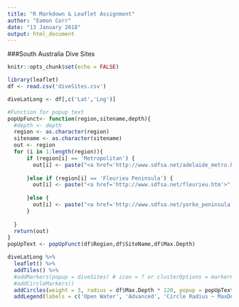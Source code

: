 ```yaml
---
title: "R Markdown & Leaflet Assignment"
author: "Eamon Corr"
date: "13 January 2018"
output: html_document
---
```

###South Australia Dive Sites

```r
knitr::opts_chunk$set(echo = FALSE)
```

```r
library(leaflet)
df <- read.csv('diveSites.csv')

diveLatLong <- df[,c('Lat','Lng')]

#Function for popup text
popUpFunct<- function(region,sitename,depth){
  #depth <- depth
  region <- as.character(region)
  sitename <- as.character(sitename)
  out <- region
  for (i in 1:length(region)){
      if (region[i] == 'Metropolitan') {
        out[i] <- paste("<a href='http://www.sdfsa.net/adelaide_metro.htm'>",sitename[i],":","MaxDepth",depth[i], "</a>")
        
      }else if (region[i] == 'Fleurieu Peninsula') {
        out[i] <- paste("<a href='http://www.sdfsa.net/fleurieu.htm'>",sitename[i],":","MaxDepth",depth[i], "</a>")
      
      }else {
        out[i] <- paste("<a href='http://www.sdfsa.net/yorke_peninsula.htm'>",sitename[i],":","MaxDepth",depth[i], "</a>")
      }
        
  }
  return(out)
}
popUpText <- popUpFunct(df$Region,df$SiteName,df$Max.Depth)

diveLatLong %>% 
  leaflet() %>%
  addTiles() %>%
  #addMarkers(popup = diveSites) # icon = ? or clusterOptions = markerClusterOptions()
  #addCircleMarkers()
  addCircles(weight = 3, radius = df$Max.Depth * 120, popup = popUpText, col=df$col) %>%
  addLegend(labels = c('Open Water', 'Advanced', 'Circle Radius ~ MaxDepth' ), colors = c('green', 'orange', 'white'))
  
```
